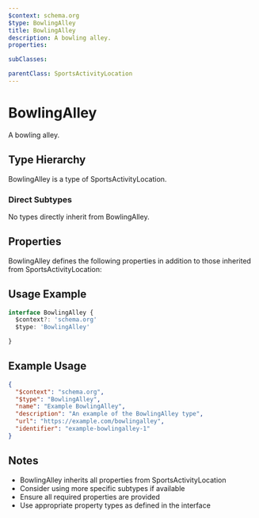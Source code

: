 ```yaml
---
$context: schema.org
$type: BowlingAlley
title: BowlingAlley
description: A bowling alley.
properties:

subClasses:

parentClass: SportsActivityLocation
---
```


# BowlingAlley

A bowling alley.

## Type Hierarchy

BowlingAlley is a type of SportsActivityLocation.

### Direct Subtypes

No types directly inherit from BowlingAlley.

## Properties

BowlingAlley defines the following properties in addition to those inherited from SportsActivityLocation:



## Usage Example

```typescript
interface BowlingAlley {
  $context?: 'schema.org'
  $type: 'BowlingAlley'

}
```

## Example Usage

```json
{
  "$context": "schema.org",
  "$type": "BowlingAlley",
  "name": "Example BowlingAlley",
  "description": "An example of the BowlingAlley type",
  "url": "https://example.com/bowlingalley",
  "identifier": "example-bowlingalley-1"
}
```

## Notes

- BowlingAlley inherits all properties from SportsActivityLocation
- Consider using more specific subtypes if available
- Ensure all required properties are provided
- Use appropriate property types as defined in the interface
